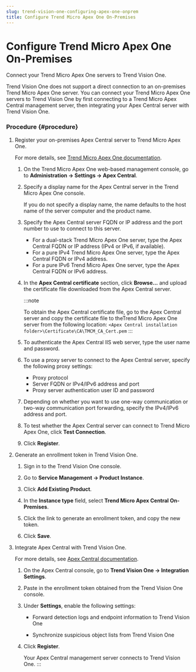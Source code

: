 ```yaml
---
slug: trend-vision-one-configuring-apex-one-onprem
title: Configure Trend Micro Apex One On-Premises
---
```

# Configure Trend Micro Apex One On-Premises

Connect your Trend Micro Apex One servers to Trend Vision One.

Trend Vision One does not support a direct connection to an on-premises Trend Micro Apex One server. You can connect your Trend Micro Apex One servers to Trend Vision One by first connecting to a Trend Micro Apex Central management server, then integrating your Apex Central server with Trend Vision One.

### Procedure {#procedure}

1.  Register your on-premises Apex Central server to Trend Micro Apex One.

    For more details, see [Trend Micro Apex One documentation](https://docs.trendmicro.com/en-us/documentation/article/apex-one-service-pack-1-patch-3-server-online-help-osce-registering-pro).

    1.  On the Trend Micro Apex One web-based management console, go to **Administration → Settings → Apex Central**.

    2.  Specify a display name for the Apex Central server in the Trend Micro Apex One console.

        If you do not specify a display name, the name defaults to the host name of the server computer and the product name.

    3.  Specify the Apex Central server FQDN or IP address and the port number to use to connect to this server.

        - For a dual-stack Trend Micro Apex One server, type the Apex Central FQDN or IP address (IPv4 or IPv6, if available).
        - For a pure IPv4 Trend Micro Apex One server, type the Apex Central FQDN or IPv4 address.
        - For a pure IPv6 Trend Micro Apex One server, type the Apex Central FQDN or IPv6 address.

    4.  In the **Apex Central certificate** section, click **Browse...** and upload the certificate file downloaded from the Apex Central server.

        :::note

        To obtain the Apex Central certificate file, go to the Apex Central server and copy the certificate file to theTrend Micro Apex One server from the following location: `<Apex Central installation folder>\Certificate\CA\TMCM_CA_Cert.pem`
        :::

    5.  To authenticate the Apex Central IIS web server, type the user name and password.

    6.  To use a proxy server to connect to the Apex Central server, specify the following proxy settings:

        - Proxy protocol
        - Server FQDN or IPv4/IPv6 address and port
        - Proxy server authentication user ID and password

    7.  Depending on whether you want to use one-way communication or two-way communication port forwarding, specify the IPv4/IPv6 address and port.

    8.  To test whether the Apex Central server can connect to Trend Micro Apex One, click **Test Connection**.

    9.  Click **Register**.

2.  Generate an enrollment token in Trend Vision One.

    1.  Sign in to the Trend Vision One console.

    2.  Go to **Service Management → Product Instance**.

    3.  Click **Add Existing Product**.

    4.  In the **Instance type** field, select **Trend Micro Apex Central On-Premises**.

    5.  Click the link to generate an enrollment token, and copy the new token.

    6.  Click **Save**.

3.  Integrate Apex Central with Trend Vision One.

    For more details, see [Apex Central documentation](https://docs.trendmicro.com/en-us/documentation/article/apex-central-patch-8-online-help-v1integration).

    1.  On the Apex Central console, go to **Trend Vision One → Integration Settings**.

    2.  Paste in the enrollment token obtained from the Trend Vision One console.

    3.  Under **Settings**, enable the following settings:

        - Forward detection logs and endpoint information to Trend Vision One

        - Synchronize suspicious object lists from Trend Vision One

    4.  Click **Register**.

        Your Apex Central management server connects to Trend Vision One.
:::
